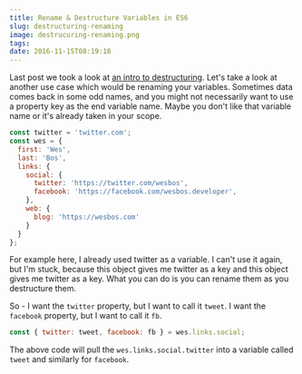 ```yaml
---
title: Rename & Destructure Variables in ES6
slug: destructuring-renaming
image: destrucuring-renaming.png
tags: 
date: 2016-11-15T08:19:18
---
```


Last post we took a look at <a href="http://wesbos.com/destructuring-objects/">an intro to destructuring</a>. Let's take a look at another use case which would be renaming your variables. Sometimes data comes back in some odd names, and you might not necessarily want to use a property key as the end variable name. Maybe you don't like that variable name or it's already taken in your scope.


```js
const twitter = 'twitter.com';
const wes = {
  first: 'Wes',
  last: 'Bos',
  links: {
    social: {
      twitter: 'https://twitter.com/wesbos',
      facebook: 'https://facebook.com/wesbos.developer',
    },
    web: {
      blog: 'https://wesbos.com'
    }
  }
};
```

For example here, I already used twitter as a variable. I can't use it again, but I'm stuck, because this object gives me twitter as a key and this object gives me twitter as a key. What you can do is you can rename them as you destructure them.

So - I want the <code>twitter</code> property, but I want to call it <code>tweet</code>. I want the <code>facebook</code> property, but I want to call it <code>fb</code>.


```js
const { twitter: tweet, facebook: fb } = wes.links.social;
```

The above code will pull the <code>wes.links.social.twitter</code> into a variable called <code>tweet</code> and similarly for <code>facebook</code>.